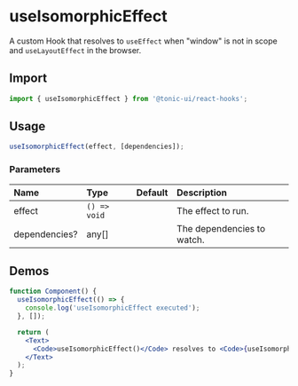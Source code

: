# useIsomorphicEffect

A custom Hook that resolves to `useEffect` when "window" is not in scope and `useLayoutEffect` in the browser.

## Import

```js
import { useIsomorphicEffect } from '@tonic-ui/react-hooks';
```

## Usage

```js
useIsomorphicEffect(effect, [dependencies]);
```

### Parameters

| Name | Type | Default | Description |
| :--- | :--- | :------ | :---------- |
| effect | `() => void` | | The effect to run. |
| dependencies? | any[] | | The dependencies to watch. |

## Demos

```jsx
function Component() {
  useIsomorphicEffect(() => {
    console.log('useIsomorphicEffect executed');
  }, []);

  return (
    <Text>
      <Code>useIsomorphicEffect()</Code> resolves to <Code>{useIsomorphicEffect === React.useEffect ? 'useEffect()' : 'useLayoutEffect()'}</Code>
    </Text>
  );
}
```
